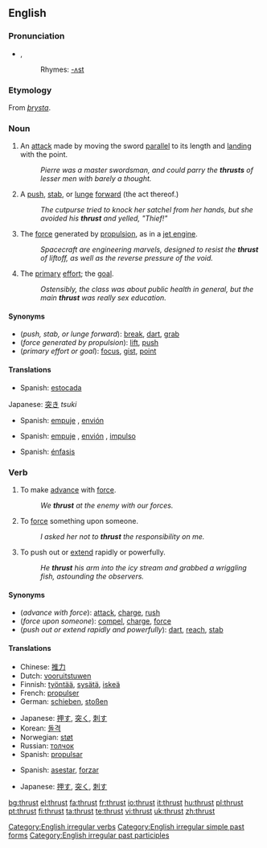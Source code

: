 {{wikipedia|dab=Thrust (disambiguation)|Thrust}}
==English==

===Pronunciation===
*{{IPA|/ˈθɹʌst/}}, {{SAMPA|/"TrVst/}}
*:Rhymes: [[Rhymes:English:-ʌst|-ʌst]]

===Etymology===
From {{ON.}} ''[[þrysta]]''.

===Noun===
{{en-noun}}

# {{fencing}} An [[attack]] made by moving the sword [[parallel]] to its length and [[land]]ing with the point.
#:''Pierre was a master swordsman, and could parry the '''thrusts''' of lesser men with barely a thought.''
# A [[push]], [[stab]], or [[lunge]] [[forward]] (the act thereof.)
#:''The cutpurse tried to knock her satchel from her hands, but she avoided his '''thrust''' and yelled, "Thief!"''
# The [[force]] generated by [[propulsion]], as in a [[jet engine]].
#:''Spacecraft are engineering marvels, designed to resist the '''thrust''' of liftoff, as well as the reverse pressure of the void.''
# {{figurative}} The [[primary]] [[effort]]; the [[goal]].
#:''Ostensibly, the class was about public health in general, but the main '''thrust''' was really sex education.''

====Synonyms====
*(''push, stab, or lunge forward''): [[break]], [[dart]], [[grab]]
*(''force generated by propulsion''): [[lift]], [[push]]
*(''primary effort or goal''): [[focus]], [[gist]], [[point]]

====Translations====
{{trans-top|an attack with a sword}}
* Spanish: [[estocada]] {{f}}
{{trans-mid}}
{{trans-bottom}}

{{trans-top|a lunge forward}}
Japanese: [[突き]] ''tsuki''
{{trans-mid}}
* Spanish: [[empuje]] {{m}}, [[envión]] {{m}}
{{trans-bottom}}

{{trans-top|force due to propulsion}}
* Spanish: [[empuje]] {{m}}, [[envión]] {{m}}, [[impulso]] {{m}}
{{trans-mid}}
{{trans-bottom}}

{{trans-top|(figurative) primary effort}}
* Spanish: [[énfasis]] {{m}}
{{trans-mid}}
{{trans-bottom}}

===Verb===
{{en-verb|inf=to thrust|thrusts|thrusting|thrust}}

# {{intransitive}} To make [[advance]] with [[force#Noun|force]].
#:''We '''thrust''' at the enemy with our forces.''
# {{transitive}} To [[force#Verb|force]] something upon someone.
#:''I asked her not to '''thrust''' the responsibility on me.''
# {{transitive}} To push out or [[extend]] rapidly or powerfully.
#:''He '''thrust''' his arm into the icy stream and grabbed a wriggling fish, astounding the observers.''

====Synonyms====
*(''advance with force''): [[attack]], [[charge]], [[rush]]
*(''force upon someone''): [[compel]], [[charge]], [[force]]
*(''push out or extend rapidly and powerfully''): [[dart]], [[reach]], [[stab]]

====Translations====
{{trans-top|make an advance with force}}
*Chinese: [[推力]]
*Dutch: [[vooruitstuwen]]
*Finnish: [[työntää]], [[sysätä]], [[iskeä]]
*French: [[propulser]]
*German: [[schieben]], [[stoßen]]
{{trans-mid}}
*Japanese: [[押す]], [[突く]], [[刺す]]
*Korean: [[돌격]]
*Norwegian: [[støt]]
*Russian: [[толчок]]
*Spanish: [[propulsar]]
{{trans-bottom}}

{{trans-top|force something upon someone}}
* Spanish: [[asestar]], [[forzar]]
{{trans-mid}}
{{trans-bottom}}

{{trans-top|push out or extend rapidly or powerfully}}
*Japanese: [[押す]], [[突く]], [[刺す]]
{{trans-mid}}
{{trans-bottom}}

[[Category:English irregular verbs]]
[[Category:English irregular simple past forms]]
[[Category:English irregular past participles]]

[[bg:thrust]]
[[el:thrust]]
[[fa:thrust]]
[[fr:thrust]]
[[io:thrust]]
[[it:thrust]]
[[hu:thrust]]
[[pl:thrust]]
[[pt:thrust]]
[[fi:thrust]]
[[ta:thrust]]
[[te:thrust]]
[[vi:thrust]]
[[uk:thrust]]
[[zh:thrust]]